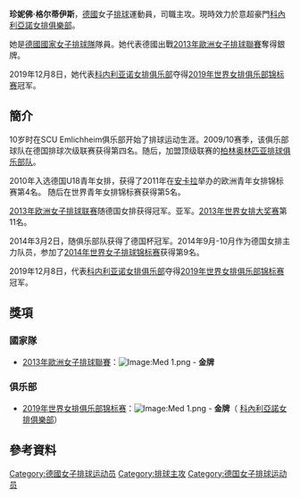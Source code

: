 {{Infobox 排球選手
| name           = 珍妮佛·格尔蒂伊斯<br>Jennifer Geerties
| image          = 2017-12-06 Jennifer Geerties by Sandro Halank.jpg
| imagesize      = 200px
| caption        =
| fullname       = Jennifer Geerties
| nickname       = 
| nationality    = {{GER}}
| birth_date     = {{Birth date and age|1994|4|5}}
| birth_place    = {{GER}}[[諾德霍恩|諾德霍恩]]
| dateofdeath    =
| placeofdeath   =
| hometown       = 
| height         = {{height|m=1.86}} 
| weight         = {{weight|kg=58}} 
| spike          = {{height|m=2.98}} 
| block          = {{height|m=2.88}} 
| position       =  主攻
| currentnumber  =  6
| currentclub    = {{flagicon|ITA}} [[科內利亞諾女排俱樂部|科內利亞諾女排俱樂部]]
| years          = {{ubl | 2019– }}
| clubs          = {{ubl | {{flagicon|ITA}} [[科內利亞諾女排俱樂部|科內利亞諾女排俱樂部]] }}
| nationalyears  = 2013－
| nationalteam   = {{flagicon|GER}} [[德國國家女子排球隊|德國國家女子排球隊]]
| updated        = 2014年5月
| medaltemplates =
{{MedalSport | 女子[[排球|排球]]}}
{{MedalCountry | {{GER}} }}
}}

'''珍妮佛·格尔蒂伊斯'''{{BD|1994年|4月5日|}}，[[德國|德國]]女子[[排球|排球]]運動員，司職主攻。現時效力於意超豪門[[科內利亞諾女排俱樂部|科內利亞諾女排俱樂部]]。

她是[[德國國家女子排球隊|德國國家女子排球隊]]隊員。她代表德國出戰[[2013年歐洲女子排球聯賽|2013年歐洲女子排球聯賽]]奪得銀牌。

2019年12月8日，她代表[[科内利亚诺女排俱乐部|科内利亚诺女排俱乐部]]夺得[[2019年世界女排俱乐部锦标赛|2019年世界女排俱乐部锦标赛]]冠军。

==簡介== 
10岁时在SCU Emlichheim俱乐部开始了排球运动生涯。2009/10赛季，该俱乐部球队在德国排球次级联赛获得第四名。随后，加盟顶级联赛的[[柏林奥林匹亚排球俱乐部队|柏林奥林匹亚排球俱乐部队]]。

2010年入选德国U18青年女排，获得了2011年在[[安卡拉|安卡拉]]举办的欧洲青年女排锦标赛第4名。 随后在世界青年女排锦标赛获得第5名。

[[2013年欧洲女子排球联赛|2013年欧洲女子排球联赛]]随德国女排获得冠军。{{tsl|en|2013 Women's European Volleyball Championship|2013年欧洲女子排球锦标赛}}亚军。[[2013年世界女排大奖赛|2013年世界女排大奖赛]]第11名。

2014年3月2日，随俱乐部队获得了德国杯冠军。2014年9月-10月作为德国女排主力队员，参加了[[2014年世界女子排球锦标赛|2014年世界女子排球锦标赛]]获得第9名。

2019年12月8日，代表[[科内利亚诺女排俱乐部|科内利亚诺女排俱乐部]]夺得[[2019年世界女排俱乐部锦标赛|2019年世界女排俱乐部锦标赛]]冠军。

==獎項==
===國家隊===
*[[2013年歐洲女子排球聯賽|2013年歐洲女子排球聯賽]]：[[Image:Med_1.png|Image:Med 1.png]] - '''金牌'''

===俱乐部===
*[[2019年世界女排俱乐部锦标赛|2019年世界女排俱乐部锦标赛]]：[[Image:Med_1.png|Image:Med 1.png]] - '''金牌'''（{{flagicon|ITA}} [[科內利亞諾女排俱樂部|科內利亞諾女排俱樂部]]）

==參考資料==
{{Reflist}}

{{DEFAULTSORT:Sylla ,Miriam}}
[[Category:德國女子排球运动员|Category:德國女子排球运动员]]
[[Category:排球主攻|Category:排球主攻]]
[[Category:德国女子排球运动员|Category:德国女子排球运动员]]